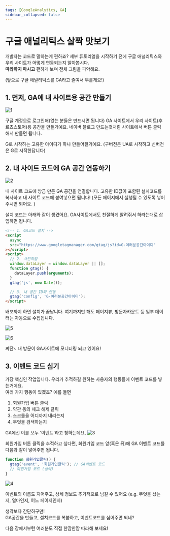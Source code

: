 ```yaml
---
tags: [GoogleAnalytics, GA]
sidebar_collapsed: false
---
```



# 구글 애널리틱스 살짝 맛보기

개발자는 코드로 말하는게 편하죠? 세부 튜토리얼을 시작하기 전에 구글 애널리틱스와 우리 사이트가 어떻게 연동되는지 알아봅시다.<br/>
**따라하지 마시고** 편하게 보며 전체 그림을 파악해요.

(앞으로 구글 애널리틱스를 GA라고 줄여서 부를게요!)

## 1. 먼저, GA에 내 사이트용 공간 만들기

![1](https://user-images.githubusercontent.com/3839771/141446999-52400f17-caac-4a4f-a419-b4cb15b1d025.png)

구글 계정으로 로그인해(없는 분들은 만드시면 됩니다) GA 사이트에서 우리 사이트(후르츠스토어)용 공간을 만들거예요. 네이버 블로그 만드는것처럼 사이트에서 버튼 클릭해서 만들면 됩니다.

G로 시작하는 고유한 아이디가 하나 만들어질거예요. (구버전은 UA로 시작하고 신버전은 G로 시작한답니다)

## 2. 내 사이트 코드에 GA 공간 연동하기

![2](https://user-images.githubusercontent.com/3839771/141446323-25d0e28e-6084-45a7-a47a-d3a323452106.png)

내 사이트 코드에 방금 만든 GA 공간을 연결합니다. 고유한 ID값이 포함된 설치코드를 복사하고 내 사이트 코드에 붙여넣으면 됩니다!
(모든 페이지에서 실행될 수 있도록 넣어주시면 되어요. )

설치 코드는 아래와 같이 생겼어요. GA사이트에서도 친절하게 알려줘서 하라는대로 삽입하면 됩니다.

```html
<!-- 1. GA코드 설치 -->
<script
  async
  src="https://www.googletagmanager.com/gtag/js?id=G-여러분공간아이디"
></script>
<script>
  // 2. 사전작업
  window.dataLayer = window.dataLayer || [];
  function gtag() {
    dataLayer.push(arguments);
  }
  gtag('js', new Date());

  // 3. 내 공간 ID와 연동
  gtag('config', 'G-여러분공간아이디');
</script>
```

배포까지 하면 설치가 끝납니다. 여기까지만 해도 페이지뷰, 방문자카운트 등 일부 데이터는 자동으로 수집됩니다.

![5](https://user-images.githubusercontent.com/3839771/141446345-e7084f82-a79c-4ef9-97cf-a1430988989a.png)

![6](https://user-images.githubusercontent.com/3839771/141500520-d0299899-38e5-4c08-b0a2-4c08f36f9505.png)

쨔잔~ 내 방문이 GA사이트에 모니터링 되고 있어요!

## 3. 이벤트 코드 심기

가장 핵심인 작업입니다. 우리가 추적하길 원하는 사용자의 행동들에 이벤트 코드를 넣는거예요.<br/>
여러 가지 행동이 있겠죠? 예를 들면

1. 회원가입 버튼 클릭
2. 약관 동의 체크 해제 클릭
3. 스크롤을 어디까지 내리는지
4. 무엇을 검색하는지

GA에선 이를 모두 '이벤트'라고 칭하는데요,
![3](https://user-images.githubusercontent.com/3839771/141502700-21250896-f12a-4392-ab99-e7c11fa03dc6.png)

회원가입 버튼 클릭을 추적하고 싶다면, 회원가입 코드 앞(혹은 뒤)에 GA 이벤트 코드를 다음과 같이 넣어주면 됩니다.

```js
function 회원가입클릭() {
  gtag('event', '회원가입클릭'); // GA이벤트 코드
  // 회원가입 코드 (생략)
}
```

![4](https://user-images.githubusercontent.com/3839771/141502721-2e41ff20-c360-43ab-b880-23c23444e5c5.png)

이벤트의 이름도 지어주고, 상세 정보도 추가적으로 넘길 수 있어요 (e.g. 무엇을 샀는지, 얼마인지, 어느 페이지인지)

<ChatBox avatar="raccoon-dizzy">
  생각보다 간단하구만!
  <br /> GA공간을 만들고, 설치코드를 복붙하고, 이벤트코드를 심어주면 되네?
</ChatBox>

다음 장에서부턴 여러분도 직접 한땀한땀 따라해 보세요!
